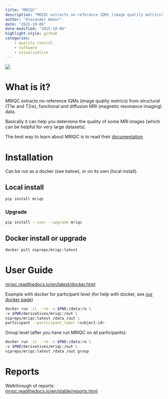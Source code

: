 ```yaml
---
title: "MRIQC"
description: "MRIQC extracts no-reference IQMs (image quality metrics) from structural (T1w and T2w), functional and diffusion MRI (magnetic resonance imaging) data."
author: "Alexander Weber"
date: "2025-10-06"
date-modified: "2025-10-06"
highlight-style: github
categories:
    - quality control
    - software
    - visualization
---
```


![](img/mriqc.png)

# What is it?

MRIQC extracts no-reference IQMs (image quality metrics) from structural (T1w and T2w), functional and diffusion MRI (magnetic resonance imaging) data.

Basically it can help you determine the quality of some MRI images (which can be helpful for very large datasets).

The best way to learn about MRIQC is to read their [documentation](https://mriqc.readthedocs.io/en/latest/) 

# Installation 

Can be run as a docker (see below), or on its own (local install).

## Local install
```bash
pip install mriqc
```

### Upgrade 

```bash
pip install --user --upgrade mriqc
```

## Docker install or upgrade

```bash
docker pull nipreps/mriqc:latest
```

# User Guide 

[mriqc.readthedocs.io/en/latest/docker.html](https://mriqc.readthedocs.io/en/latest/docker.html)

Example with docker for participant level (for help with docker, see [our docker page](../tutorials/docker.qmd))

```bash
docker run -it --rm -v $PWD:/data:ro \
-v $PWD/derivatives/mriqc:/out \
nipreps/mriqc:latest /data /out \
participant --participant_label <subject-id>
```

Group level (after you have run MRIQC on all participants):

```bash
docker run -it --rm -v $PWD:/data:ro \
-v $PWD/derivatives/mriqc:/out \
nipreps/mriqc:latest /data /out group
```

# Reports 

Walkthrough of reports:\
[mriqc.readthedocs.io/en/stable/reports.html](https://mriqc.readthedocs.io/en/stable/reports.html)

